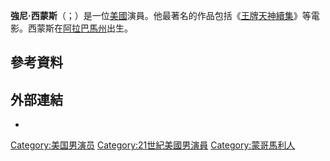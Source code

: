 {{noteTA
|G1=Movie
|G2=TV
}}
{{Infobox person
| name               = 強尼·西蒙斯<br/>Johnny Simmons
| image              = Johnny Simmons TIFF 2009.jpg
| caption            = 2009年的西蒙斯
| birth_name         =
| birth_date         = {{Birth date and age|1986|11|28}}
| birth_place        = 美國[[阿拉巴馬州|阿拉巴馬州]][[蒙哥馬利_(阿拉巴馬州)|蒙哥馬利]]
| occupation         = 演員
| years_active       = 2004年–2017年
}}
'''強尼·西蒙斯'''（{{lang-en|Johnny Simmons}}；{{bd|1986年|11月28日}}）是一位[[美國|美國]]演員。他最著名的作品包括《[[王牌天神續集|王牌天神續集]]》等電影。西蒙斯在[[阿拉巴馬州|阿拉巴馬州]]出生。

== 參考資料 ==
{{reflist}}

== 外部連結 ==
* {{IMDb name|2215447}}
{{Commons category}}

[[Category:美国男演员|Category:美国男演员]]
[[Category:21世紀美國男演員|Category:21世紀美國男演員]]
[[Category:蒙哥馬利人|Category:蒙哥馬利人]]
